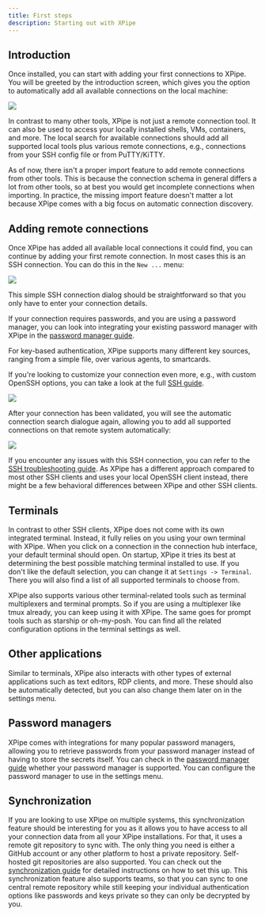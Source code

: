 ```yaml
---
title: First steps
description: Starting out with XPipe
---
```


## Introduction

Once installed, you can start with adding your first connections to XPipe. You will be greeted by the introduction screen, which gives you the option to automatically add all available connections on the local machine:

![](/images/intro.png)

In contrast to many other tools, XPipe is not just a remote connection tool. It can also be used to access your locally installed shells, VMs, containers, and more. The local search for available connections should add all supported local tools plus various remote connections, e.g., connections from your SSH config file or from PuTTY/KiTTY.

As of now, there isn't a proper import feature to add remote connections from other tools. This is because the connection schema in general differs a lot from other tools, so at best you would get incomplete connections when importing. In practice, the missing import feature doesn't matter a lot because XPipe comes with a big focus on automatic connection discovery.

## Adding remote connections

Once XPipe has added all available local connections it could find, you can continue by adding your first remote connection. In most cases this is an SSH connection. You can do this in the `New ...` menu:

![](/images/add-menu.png)

This simple SSH connection dialog should be straightforward so that you only have to enter your connection details.

If your connection requires passwords, and you are using a password manager, you can look into integrating your existing password manager with XPipe in the [password manager guide](/guide/password-manager).

For key-based authentication, XPipe supports many different key sources, ranging from a simple file, over various agents, to smartcards.

If you're looking to customize your connection even more, e.g., with custom OpenSSH options, you can take a look at the full [SSH guide](guide/ssh).

![](/images/intro-ssh.png)

After your connection has been validated, you will see the automatic connection search dialogue again, allowing you to add all supported connections on that remote system automatically:

![](/images/connection-search-dialog.png)

If you encounter any issues with this SSH connection, you can refer to the [SSH troubleshooting guide](guide/ssh#troubleshooting). As XPipe has a different approach compared to most other SSH clients and uses your local OpenSSH client instead, there might be a few behavioral differences between XPipe and other SSH clients.

## Terminals

In contrast to other SSH clients, XPipe does not come with its own integrated terminal. Instead, it fully relies on you using your own terminal with XPipe. When you click on a connection in the connection hub interface, your default terminal should open. On startup, XPipe it tries its best at determining the best possible matching terminal installed to use. If you don't like the default selection, you can change it at `Settings -> Terminal`. There you will also find a list of all supported terminals to choose from.

XPipe also supports various other terminal-related tools such as terminal multiplexers and terminal prompts. So if you are using a multiplexer like tmux already, you can keep using it with XPipe. The same goes for prompt tools such as starship or oh-my-posh. You can find all the related configuration options in the terminal settings as well.

## Other applications

Similar to terminals, XPipe also interacts with other types of external applications such as text editors, RDP clients, and more. These should also be automatically detected, but you can also change them later on in the settings menu.

## Password managers

XPipe comes with integrations for many popular password managers, allowing you to retrieve passwords from your password manager instead of having to store the secrets itself. You can check in the [password manager guide](/guide/password-manager) whether your password manager is supported. You can configure the password manager to use in the settings menu.

## Synchronization

If you are looking to use XPipe on multiple systems, this synchronization feature should be interesting for you as it allows you to have access to all your connection data from all your XPipe installations. For that, it uses a remote git repository to sync with. The only thing you need is either a GitHub account or any other platform to host a private repository. Self-hosted git repositories are also supported. You can check out the [synchronization guide](/guide/sync) for detailed instructions on how to set this up. This synchronization feature also supports teams, so that you can sync to one central remote repository while still keeping your individual authentication options like passwords and keys private so they can only be decrypted by you.




